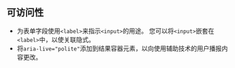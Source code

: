 ## 可访问性

* 为表单字段使用`<label>`来指示`<input>`的用途。 您可以将`<input>`嵌套在`<label>`中，以使关联隐式。
* 将`aria-live="polite"`添加到结果容器元素，以向使用辅助技术的用户播报内容更改。
